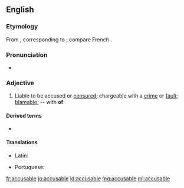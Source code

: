 ==English==

===Etymology===
From {{der|en|la|accūsābilis||accusable}}, corresponding to {{suffix|accuse|able|lang=en}}; compare French {{m|fr|accusable}}.

===Pronunciation===
* {{IPA|/əˈkjuːzəbl/|lang=en}}

===Adjective===
{{en-adj}}

# Liable to be accused or [[censure]]d; chargeable with a [[crime]] or [[fault]]; [[blamable]]; -- with '''of'''

====Derived terms====
* {{l|en|accusably}}

====Translations====
{{trans-top|liable to be accused}}
* Latin: {{t|la|accusabilis}}
{{trans-mid}}
* Portuguese: {{t|pt|acusável}}
{{trans-bottom}}

[[fr:accusable]]
[[io:accusable]]
[[id:accusable]]
[[mg:accusable]]
[[ml:accusable]]